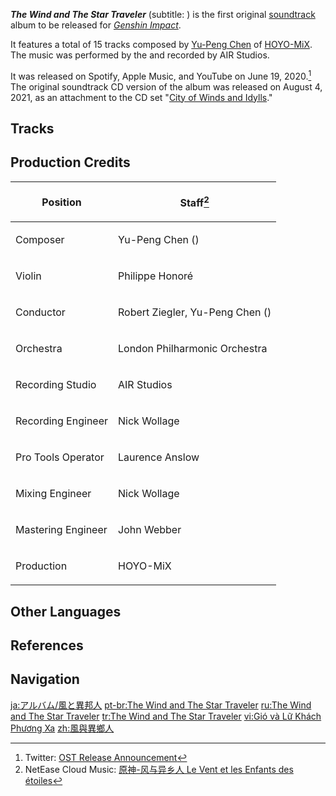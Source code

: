 {{About|the album|the Mortal Travails: Series I achievement|The Wind and The Star Traveler (Achievement)}}
{{SoundtrackTabs}}
{{Album Infobox
|image       = The Wind and The Star Traveler.png
|type        = Original Game Soundtracks
|releaseDate = 2020-06-19
|length      = 28 min 50 sec - 15 Tracks
|spotify     = 4jodtP1gXnHd8aU4hQiXHL
|youtube     = OLAK5uy_nW4F94AKfJKrEO7zAmUwCT5NOjWr3HexI
|previous    = N/A
|next        = [[City of Winds and Idylls]]
}}
'''''The Wind and The Star Traveler''''' (subtitle: {{Lang|mini=1|fr=''Le Vent et les Enfants des étoiles''|fr_tl=The Wind and the Children of the Stars}}) is the first original [[soundtrack]] album to be released for ''[[Genshin Impact]]''.

It features a total of 15 tracks composed by [[Yu-Peng Chen]] of [[HOYO-MiX]]. The music was performed by the {{w|London Philharmonic Orchestra}} and recorded by AIR Studios.

It was released on Spotify, Apple Music, and YouTube on June 19, 2020.<ref name="qa">Twitter: [https://twitter.com/GenshinImpact/status/1273842948329922564 OST Release Announcement]</ref> The original soundtrack CD version of the album was released on August 4, 2021, as an attachment to the CD set "[[City of Winds and Idylls (CD Set)|City of Winds and Idylls]]."

==Tracks==
{{Soundtracks by Category Table|The Wind and The Star Traveler Soundtracks|hidealbum=1}}

==Production Credits==
{| class="wikitable" style="text-align:left; height:0.5em"
! Position
! Staff<ref>NetEase Cloud Music: [https://music.163.com/#/album?id=90924428 原神-风与异乡人 Le Vent et les Enfants des étoiles]</ref>
|-
! Composer
| Yu-Peng Chen ({{zh|陈致逸}})
|-
! Violin
| Philippe Honoré
|-
! Conductor
| Robert Ziegler, Yu-Peng Chen ({{zh|陈致逸}})
|-
! Orchestra
| London Philharmonic Orchestra
|-
! Recording Studio
| AIR Studios
|-
! Recording Engineer
| Nick Wollage
|-
! Pro Tools Operator
| Laurence Anslow
|-
! Mixing Engineer
| Nick Wollage
|-
! Mastering Engineer
| John Webber
|-
! Production
| HOYO-MiX
|}

==Other Languages==
{{Other Languages
|en      = The Wind and The Star Traveler
|zhs     = 风与异乡人
|zhs_rm  = Fēng yǔ Yìxiāng-rén
|zht     = 風與異鄉人
|zht_rm  = Fēng yǔ Yìxiāng-rén
|zh_tl   = The Wind and The Outlander
|ja      = 風と異邦人
|ja_rm   = Kaze to Ihou-jin{{Assumed}}
|ja_tl   = The Wind and The Outlander
|ko      = 바람, 그리고 {{tt|이방인|異邦人}}
|ko_rm   = Baram, geurigo Ibang'in
|ko_tl   = The Wind and The Outlander
|es      = El viento y los niños de las estrellas<!--Le vent et les enfants des étoiles-->
|es_tl   = The Wind and the Children of the Stars
|fr      = Le Vent et les Enfants des étoiles
|fr_tl   = The Wind and the Children of the Stars
|ru      = Звёздный Путешественник и Ветер<!--Le Vent et les Enfants des étoiles-->
|ru_tl   = The Astral Traveler and the Wind
|vi      = Gió và Lữ Khách Phương Xa - Le Vent et les Enfants des étoiles
|vi_tl   = 
|de      = Der Wind und der Fremde
|de_tl   = The Wind And The Foreigner
|pt      = O Vento e o Viajante das Estrelas
|pt_tl   = The Wind and the Traveler of the Stars
|tr      = 
|tr_tl   = 
|it      = 
|it_tl   = 
}}

==References==
{{Reflist}}

==Navigation==
{{Soundtrack Navbox|The Wind and The Star Traveler}}

[[ja:アルバム/風と異邦人]]
[[pt-br:The Wind and The Star Traveler]]
[[ru:The Wind and The Star Traveler]]
[[tr:The Wind and The Star Traveler]]
[[vi:Gió và Lữ Khách Phương Xa]]
[[zh:風與異鄉人]]